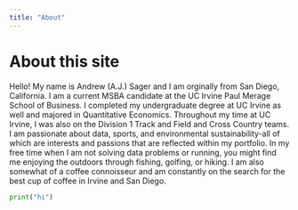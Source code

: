 ```yaml
---
title: "About"
---
```


# About this site

Hello! My name is Andrew (A.J.) Sager and I am orginally from San Diego, California. I am a current MSBA candidate at the UC Irvine Paul Merage School of Business. I completed my undergraduate degree at UC Irvine as well and majored in Quantitative Economics. Throughout my time at UC Irvine, I was also on the Division 1 Track and Field and Cross Country teams. I am passionate about data, sports, and environmental sustainability-all of which are interests and passions that are reflected within my portfolio. In my free time when I am not solving data problems or running, you might find me enjoying the outdoors through fishing, golfing, or hiking. I am also somewhat of a coffee connoisseur and am constantly on the search for the best cup of coffee in Irvine and San Diego.




```python
print("hi")
```
